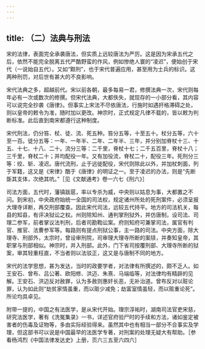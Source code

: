 ```yaml
---
---
---
```

title: （二）法典与刑法
---



宋的法律，表面完全承袭唐法，但实质上远较唐法为严厉。这是因为宋承五代之后，依然不能完全脱离五代严酷野蛮的作风，例如惨绝人寰的“凌迟”，便始创于宋代（一说始自五代）。又如“黥刑”，也于宋代普遍应用，甚至用为士兵的标识。这两种刑罚，对后世有甚大的不良影响。

宋代法典之多，超越前代。宋以前各朝，最多每易一君，修撰法典一次，宋代则每年必有一次或数次的修撰。但宋代法典，大都佚失，就现存的一小部分看，其内容可以说完全抄袭《唐律》。但事实上宋法不尽依唐法，行施时如遇扞格滞碍之处，则以皇帝的敕令为准，随时加以更改。神宗时，正式规定凡律不载的，皆以敕为判断标准。此后直到南宋都遵行这种制度。

宋代刑法，仍分笞、杖、徒、流、死五种。笞分五等，十至五十。杖分五等，六十至一百。徒分五等：一年、一年半、二年、二年半、三年，并分别加脊杖十三、十五、十七、十八、二十。流分三等：二千里，脊杖十七；二千五百里，脊杖十八；三千里，脊杖二十；并均配役一年。又有加役流，脊杖二十，配役三年。死刑分三等：绞、斩、凌迟。唐代流刑，止于远徙配役，宋代则除此以外，并加杖刺面，列于军籍，这又是《宋律》酷于《唐律》的明证之一。至于凌迟的办法，则是“先断斲其支体，次绝其吭。”［见《文献通考》卷一六七《刑六》］

司法方面，五代时，藩镇跋扈，率以专杀为威，中央则以姑息为事，大都置之不问。到宋初，中央政府始统一全国的司法权，规定诸州所处的死刑案件，必须呈报大理寺详断，再交刑部覆查。因此宋代司法，远较五代持平。地方的司法机关，每县的知县，有评决狱讼之权。州则除知州、通判掌刑狱外，并仿唐制，设司法、司理二参军，前者掌议法判刑，后者司勘鞫讼案。府则知府可兼掌司法，属官有判官、推官、法曹参军等。每路则有提点刑狱公事，主一路的司法。中央方面，除大理寺、刑部外，太宗时，曾设审刑院，司审理大理寺所断的案牍，并奏知皇帝，其职掌与刑部相似。神宗时，并入刑部。此外，门下省司按覆刑部、大理寺所断的狱案，审其轻重枉直，不当者则以法驳正，这又是与唐制不同的地方。

宋代的法学思想，甚为发达，当时的政要学者，对法律有所撰述的，颇不乏人。如王安石、曾布、吕公著、欧阳修、洪迈、朱熹、马端临等，对法律均有精辟的见解。王安石、洪迈反对赦罪，认为多赦则惠奸长恶，无补治道。曾布反对以赃论罪，认为如此则“劫贫家情虽重，而以赃少减免；劫富室情虽轻，而以赃重论死”。所论均具卓见。

附带一提的，中国之有法医学，是从宋代开始。理宗淳祐时，湖南司法官吏宋慈，研究法医学，著有《洗冤集录》一书，详述官府验尸时的手续和方法，诸如鉴定被害者的伤毒及证物等，多由实际经验得来。虽然其中也有相当一部分不合事实及学理，但这部书可以说是中国最早的法医学专著，对刑案的处理无疑大有帮助。［参看杨鸿烈《中国法律发达史》上册，页六三五至六四六］